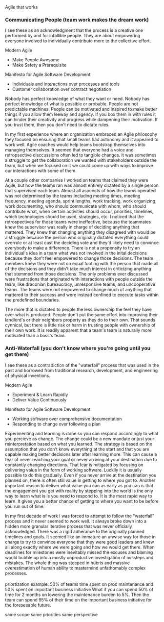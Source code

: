 Agile that works

### Communicating People (team work makes the dream work)

I see these as an acknowledgment that the process is a creative one performed by and for infallible people. They are about empowering everyone involved to individually contribute more to the collective effort.

Modern Agile

- Make People Awesome
- Make Safety a Prerequisite

Manifesto for Agile Software Development

- Individuals and interactions over processes and tools
- Customer collaboration over contract negotiation

Nobody has perfect knowledge of what they want or need. Nobody has perfect knowledge of what is possible or probable. People are not predictable machines. People can be motivated and inspired to make better things if you allow them leeway and agency. If you box them in with rules it can hinder their creativity and progress while dampening their motivation. If you trust them, then you don't need to dictate rules.

In my first experience where an organization embraced an Agile philosophy they focused on ensuring that small teams had autonomy and it appeared to work well. Agile coaches would help teams bootstrap themselves into managing themselves. It seemed that everyone had a voice and retropsective disccussions often led to tangible changes. It was sometimes a struggle to get the collaboration we wanted with stakeholders outside the team, but when we focused on it we could come up with ways to improve our interactions with some of them.

At a couple other companies I worked on teams that claimed they were Agile, but how the teams ran was almost entirely dictated by a single person that supervised each team. Almost all aspcects of how the teams operated was not determined by the teams including meeting times, meeting frequency, meeting agenda, sprint lengths, work tracking, work organizing, work documenting, who should communicate with whom, who should contribute what, when certain activities should occur, priorities, timelines, which technologies should be used, strategies, etc. I noticed that the retrospectives for those teams were ineffective, because the teammates knew the supervisor was really in charge of deciding anything that mattered. They knew that changing anything they disagreed with would be a struggle because the person who originally dictated everything could overrule or at least cast the deciding vote and they'd likely need to convince everybody to make a difference. There is not a propensity to try an individual's idea in a team what was not involved in the inital decisions because they don't feel empowered to change those decisions. The team members knew they were not on equal footing with the person that made all of the decisions and they didn't take much interest in criticizing anything that stemmed from those decisions. The only problems ever discussed were frustrations that originated with interactions with people outside the team, like draconian bureaucracy, unresponsive teams, and uncooperative teams. The teams were not empowered to change much of anything that mattered to their success and were instead confined to execute tasks within the predefined boundaries.

The more that is dictated to people the less ownership the feel they have over what is produced. People don't put the same effort into improving their landlord's or their neighbors property as they do to their own. That sounds cynnical, but there is little risk or harm in trusting people with ownership of their own work. It is readily apparent that a team's team is naturally more motivated than a boss's team.

### Anti-Waterfall (you don't know where you're going until you get there)

I see these as a contradiction of the "waterfall" process that was used in the past and borrowed from traditional research, development, and engineering of physical inventions.

Modern Agile

- Experiment & Learn Rapidly
- Deliver Value Continuously

Manifesto for Agile Software Development

- Working software over comprehensive documentation
- Responding to change over following a plan

Experimenting and learning is done so you can respond accordingly to what you percieve as change. The change could be a new mandate or just your reinterpretation based on what you learned. The strategy is based on the assumption that you don't know everything at the start and that you are capable making better decisions later after learning more. This can cause a fear of never reaching your goal or never arriving at your destination due to constantly changing directions. That fear is mitigated by focusing on delivering value in the form of working software. Luckily it is usually possible to do this gradually. Even if you never arrive at the destination you planned on, there is often still value in getting to where you got to. Another important reason to deliver what value you can as early as you can is that the engagement you get with reality by stepping into the world is the only way to learn what is is you need to respond to. It is the most rapid way to learn. It gives you a better chance of getting to where you want to be before you run out of time.

In my first decade of work I was forced to attempt to follow the "waterfall" process and it never seemed to work well. It always broke down into a hidden more granular iterative process that was never officially acknowledged. There was a rigid adherance to the originally planned timelines and goals. It seemed like an immature an unwise way for those in charge to try to convince everyone that they were good leaders and knew all along exactly where we were going and how we would get there. When deadlines for milestones were inevitably missed the excuses and blaming would bubble up into a mostly unproductive investigation of missteps and mistakes. The whole thing was steeped in hubris and massive overestimation of human ability to mastermind unfathomably complex processes.

####

priortization example:
50% of teams time spent on prod maintenance and 50% spent on important business initiative
What if you can spend 50% of time for 2 months on lowering the maintenance burden to 5%. Then the team can spend 95% of their time on the important business initiative for the foreseeable future.

same scope
same priorities
same perspective
